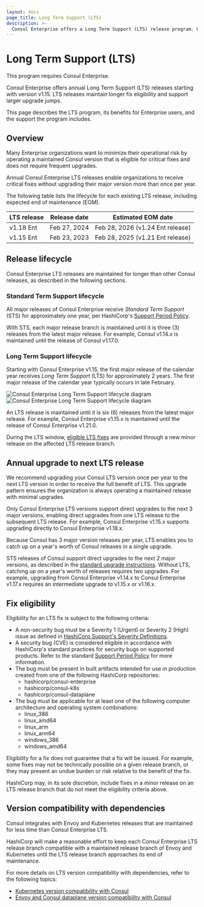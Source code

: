 ```yaml
---
layout: docs
page_title: Long Term Support (LTS)
description: >-
  Consul Enterprise offers a Long Term Support (LTS) release program. Learn about benefits and terms, including which versions receive extended support, for how long, and fix eligibility.
---
```


# Long Term Support (LTS)

<EnterpriseAlert>
  This program requires Consul Enterprise.
</EnterpriseAlert>

Consul Enterprise offers annual Long Term Support (LTS) releases starting with version v1.15. LTS releases maintain longer fix eligibility and support larger upgrade jumps.

This page describes the LTS program, its benefits for Enterprise users, and the support the program includes.

## Overview

Many Enterprise organizations want to minimize their operational risk by operating a maintained Consul version that is eligible for critical fixes and does not require frequent upgrades.

Annual Consul Enterprise LTS releases enable organizations to receive critical fixes without upgrading their major version more than once per year.

The following table lists the lifecycle for each existing LTS release, including expected end of maintenance (EOM).

| LTS release | Release date  | Estimated EOM date                |
| ----------- | ------------- | --------------------------------- |
| v1.18 Ent   | Feb 27, 2024  | Feb 28, 2026 (v1.24 Ent release)  |
| v1.15 Ent   | Feb 23, 2023  | Feb 28, 2025 (v1.21 Ent release)  |

## Release lifecycle

Consul Enterprise LTS releases are maintained for longer than other Consul releases,
as described in the following sections.

### Standard Term Support lifecycle

All major releases of Consul Enterprise receive _Standard Term Support_ (STS)
for approximately one year, per HashiCorp's
[Support Period Policy](https://support.hashicorp.com/hc/en-us/articles/360021185113-Support-Period-and-End-of-Life-EOL-Policy).

With STS, each major release branch is maintained until it is
three (3) releases from the latest major release.
For example, Consul v1.14.x is maintained until the release of Consul v1.17.0.

### Long Term Support lifecycle

Starting with Consul Enterprise v1.15, the first major release of the calendar year
receives _Long Term Support_ (LTS) for approximately 2 years.
The first major release of the calendar year typically occurs in late February.

![Consul Enterprise Long Term Support lifecycle diagram](/img/long-term-support/consul-enterprise-long-term-support-lifecycle.png#light-theme-only)
![Consul Enterprise Long Term Support lifecycle diagram](/img/long-term-support/consul-enterprise-long-term-support-lifecycle-dark.png#dark-theme-only)

An LTS release is maintained until it is six (6) releases from the latest major release.
For example, Consul Enterprise v1.15.x is maintained until the release of Consul Enterprise v1.21.0.

During the LTS window, [eligible LTS fixes](#fix-eligibility) are provided through
a new minor release on the affected LTS release branch.

## Annual upgrade to next LTS release

We recommend upgrading your Consul LTS version once per year to the next LTS version
in order to receive the full benefit of LTS. This upgrade pattern ensures the
organization is always operating a maintained release with minimal upgrades.

Only Consul Enterprise LTS versions support direct upgrades to the next 3 major versions,
enabling direct upgrades from one LTS release to the subsequent LTS release.
For example, Consul Enterprise v1.15.x supports upgrading directly to Consul Enterprise v1.18.x.

Because Consul has 3 major version releases per year,
LTS enables you to catch up on a year's worth of Consul releases in a single upgrade.

STS releases of Consul support direct upgrades to the next 2 major versions,
as described in the [standard upgrade instructions](/consul/docs/upgrading/instructions).
Without LTS, catching up on a year's worth of releases requires two upgrades.
For example, upgrading from Consul Enterprise v1.14.x to Consul Enterprise v1.17.x
requires an intermediate upgrade to v1.15.x or v1.16.x.

## Fix eligibility

Eligibility for an LTS fix is subject to the following criteria:
- A non-security bug must be a Severity 1 (Urgent) or Severity 2 (High) issue
  as defined in [HashiCorp Support's Severity Definitions](https://support.hashicorp.com/hc/en-us/articles/115011286028).
- A security bug (CVE) is considered eligible in accordance with
  HashiCorp's standard practices for security bugs on supported products.
  Refer to the standard
  [Support Period Policy](https://support.hashicorp.com/hc/en-us/articles/360021185113-Support-Period-and-End-of-Life-EOL-Policy)
  for more information.
- The bug must be present in built artifacts intended for use in production
  created from one of the following HashiCorp repositories:
  - hashicorp/consul-enterprise
  - hashicorp/consul-k8s
  - hashicorp/consul-dataplane
- The bug must be applicable for at least one of the following
  computer architecture and operating system combinations:
  - linux_386
  - linux_amd64
  - linux_arm
  - linux_arm64
  - windows_386
  - windows_amd64

Eligibility for a fix does not guarantee that a fix will be issued.
For example, some fixes may not be technically possible on a given release branch,
or they may present an undue burden or risk relative to the benefit of the fix.

HashiCorp may, in its sole discretion, include fixes in a minor release
on an LTS release branch that do not meet the eligibility criteria above.

## Version compatibility with dependencies

Consul integrates with Envoy and Kubernetes releases that are maintained for less time
than Consul Enterprise LTS.

HashiCorp will make a reasonable effort to keep each Consul Enterprise LTS release branch
compatible with a maintained release branch of Envoy and Kubernetes until the LTS release branch
approaches its end of maintenance.

For more details on LTS version compatibility with dependencies, refer to the following topics:
- [Kubernetes version compatibility with Consul](/consul/docs/k8s/compatibility)
- [Envoy and Consul dataplane version compatibility with Consul](/consul/docs/connect/proxies/envoy)
